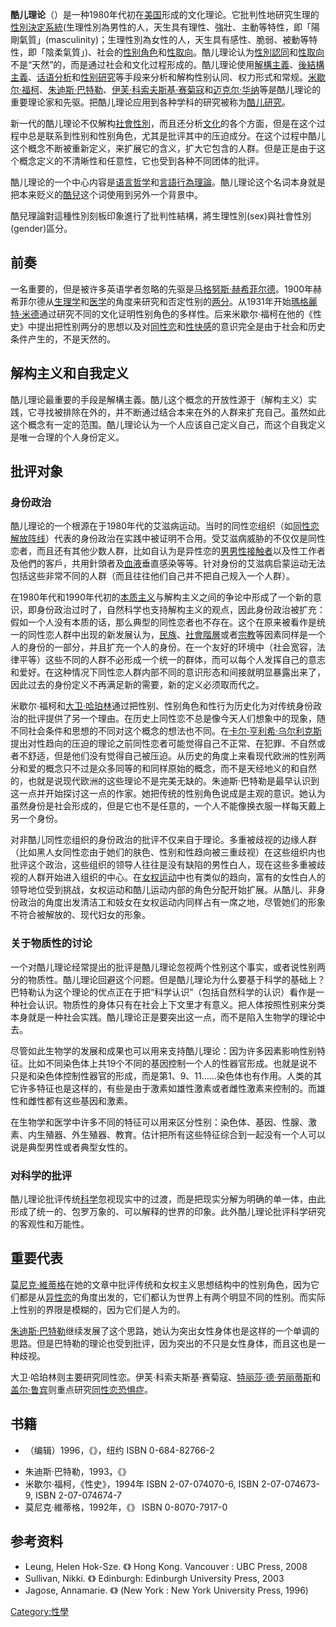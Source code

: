 {{LGBT sidebar}}
'''酷儿理论'''（{{lang-en|'''Queer theory'''}}）是一种1980年代初在[[美国|美国]]形成的文化理论。它批判性地研究生理的[[性別決定系統|性別決定系統]](生理性別為男性的人，天生具有理性、強壯、主動等特性，即「陽剛氣質」(masculinity)；生理性別為女性的人，天生具有感性、脆弱、被動等特性，即「陰柔氣質」)、社会的[[性别角色|性别角色]]和[[性取向|性取向]]。酷儿理论认为[[性別認同|性別認同]]和[[性取向|性取向]]不是“天然”的，而是通过社会和文化过程形成的。酷儿理论使用[[解構主義|解構主義]]、[[後結構主義|後結構主義]]、[[话语分析|话语分析]]和[[性别研究|性别研究]]等手段来分析和解构性别认同、权力形式和常规。[[米歇尔·福柯|米歇尔·福柯]]、[[朱迪斯·巴特勒|朱迪斯·巴特勒]]、[[伊芙·科索夫斯基·赛菊寇|伊芙·科索夫斯基·赛菊寇]]和[[迈克尔·华纳|迈克尔·华纳]]等是酷儿理论的重要理论家和先驱。把酷儿理论应用到各种学科的研究被称为[[酷儿研究|酷儿研究]]。

新一代的酷儿理论不仅解构[[性別_(文化)|社會性別]]，而且还分析[[文化|文化]]的各个方面，但是在这个过程中总是联系到性别和性别角色，尤其是批评其中的压迫成分。在这个过程中酷儿这个概念不断被重新定义，来扩展它的含义，扩大它包含的人群。但是正是由于这个概念定义的不清晰性和任意性，它也受到各种不同团体的批评。

酷儿理论的一个中心内容是[[语言哲学|语言哲学]]和[[言語行為理論|言語行為理論]]。酷儿理论这个名词本身就是把本来贬义的[[酷兒_(LGBT)|酷兒]]这个词使用到另外一个背景中。

酷兒理論對這種性別刻板印象進行了批判性結構，將生理性別(sex)與社會性別(gender)區分。

== 前奏 ==
一名重要的，但是被许多英语学者忽略的先驱是[[马格努斯·赫希菲尔德|马格努斯·赫希菲尔德]]。1900年赫希菲尔德从[[生理学|生理学]]和[[医学|医学]]的角度来研究和否定性别的[[二分法|两分]]。从1931年开始[[瑪格麗特·米德|瑪格麗特·米德]]通过研究不同的文化证明性别角色的多样性。后来米歇尔·福柯在他的《性史》中提出把性别两分的思想以及对[[同性恋|同性恋]]和[[性快感|性快感]]的意识完全是由于社会和历史条件产生的，不是天然的。

== 解构主义和自我定义 ==
酷儿理论最重要的手段是解構主義。酷儿这个概念的开放性源于（解构主义）实践，它寻找被排除在外的，并不断通过结合本来在外的人群来扩充自己。虽然如此这个概念有一定的范围。酷儿理论认为一个人应该自己定义自己，而这个自我定义是唯一合理的个人身份定义。

== 批评对象 ==
=== 身份政治 ===
酷儿理论的一个根源在于1980年代的艾滋病运动。当时的同性恋组织（如[[同性恋解放阵线|同性恋解放阵线]]）代表的身份政治在实践中被证明不合用。受艾滋病威胁的不仅仅是同性恋者，而且还有其他少数人群，比如自认为是异性恋的[[男男性接触者|男男性接触者]]以及性工作者及他們的客戶，共用針頭者及[[血液|血液]]垂直感染等等。针对身份的艾滋病启蒙运动无法包括这些非常不同的人群（而且往往他们自己并不把自己规入一个人群）。

在1980年代和1990年代初的[[本质主义|本质主义]]与解构主义之间的争论中形成了一个新的意识，即身份政治过时了，自然科学也支持解构主义的观点，因此身份政治被扩充：假如一个人没有本质的话，那么典型的同性恋者也不存在。这个在原来被看作是统一的同性恋人群中出现的新发展认为，[[族群_(人類社會)|民族]]、[[社會階層|社會階層]]或者[[宗教|宗教]]等因素同样是一个人的身份的一部分，并且扩充一个人的身份。在一个友好的环境中（社会宽容，法律平等）这些不同的人群不必形成一个统一的群体，而可以每个人发挥自己的意志和爱好。在这种情况下同性恋人群内部不同的意识形态和间接就明显暴露出来了，因此过去的身份定义不再满足新的需要，新的定义必须取而代之。

米歇尔·福柯和[[大卫·哈珀林|大卫·哈珀林]]通过把性别、性别角色和性行为历史化为对传统身份政治的批评提供了另一个理由。在历史上同性恋不总是像今天人们想象中的现象，随不同社会条件和思想的不同对这个概念的想法也不同。在[[卡尔·亨利希·乌尔利克斯|卡尔·亨利希·乌尔利克斯]]提出对性趋向的压迫的理论之前同性恋者可能觉得自己不正常、在犯罪、不自然或者不舒适，但是他们没有觉得自己被压迫。从历史的角度上来看现代欧洲的性别两分和爱的概念只不过是众多同等的和同样原始的概念，而不是天经地义的和自然的，也就是说现代欧洲的这些理论不是完美无缺的。朱迪斯·巴特勒是最早认识到这一点并开始探讨这一点的作家。她把传统的性别角色说成是主观的意识。她认为虽然身份是社会形成的，但是它也不是任意的，一个人不能像换衣服一样每天戴上另一个身份。

对非酷儿同性恋组织的身份政治的批评不仅来自于理论。多重被歧视的边缘人群（比如黑人女同性恋由于她们的肤色、性别和性趋向被三重歧视）在这些组织内也批评这个政治，这些组织的领导人往往是没有缺陷的男性白人，现在这些多重被歧视的人群开始进入组织的中心。在[[女权运动|女权运动]]中也有类似的趋向，富有的女性白人的领导地位受到挑战，女权运动和酷儿运动内部的角色分配开始扩展。从酷儿、非身份政治的角度出发清洁工和妓女在女权运动内同样占有一席之地，尽管她们的形象不符合被解放的、现代妇女的形象。

=== 关于物质性的讨论 ===
一个对酷儿理论经常提出的批评是酷儿理论忽视两个性别这个事实，或者说性别两分的物质性。酷儿理论回避这个问题。但是酷儿理论为什么要基于科学的基础上？巴特勒认为这个理论的优点正在于把“科学认识”（包括自然科学的认识）看作是一种社会认识。物质性的身体只有在社会上下文里才有意义。把人体按照性别来分类本身就是一种社会实践。酷儿理论正是要突出这一点，而不是陷入生物学的理论中去。

尽管如此生物学的发展和成果也可以用来支持酷儿理论：因为许多因素影响性别特征。比如不同染色体上共19个不同的基因控制一个人的性器官形成。也就是说不只是{{lang|en|X}}和{{lang|en|Y}}染色体控制性器官的形成，而是第1、9、11……染色体也有作用。人类的其它许多特征也是这样的，有些是由于激素如雄性激素或者雌性激素来控制的。而雄性和雌性都有这些基因和激素。

在生物学和医学中许多不同的特征可以用来区分性别：染色体、基因、性腺、激素、内生殖器、外生殖器、教育。估计把所有这些特征综合到一起没有一个人可以说是典型男性或者典型女性的。

=== 对科学的批评 ===
酷儿理论批评传统[[科学|科学]]忽视现实中的过渡，而是把现实分解为明确的单一体，由此形成了统一的、包罗万象的、可以解释的世界的印象。此外酷儿理论批评科学研究的客观性和万能性。

== 重要代表 ==
[[莫尼克·維蒂格|莫尼克·維蒂格]]在她的文章中批评传统和女权主义思想结构中的性别角色，因为它们都是从[[异性恋|异性恋]]的角度出发的，它们都认为世界上有两个明显不同的性别。而实际上性别的界限是模糊的，因为它们是人为的。

[[朱迪斯·巴特勒|朱迪斯·巴特勒]]继续发展了这个思路，她认为突出女性身体也是这样的一个单调的思路。但是巴特勒的理论也受到批评，因为突出的不只是女性身体，而且这也是一种歧视。

大卫·哈珀林则主要研究同性恋。伊芙·科索夫斯基·赛菊寇、[[特丽莎·德·劳丽蒂斯|特丽莎·德·劳丽蒂斯]]和[[盖尔·鲁宾|盖尔·鲁宾]]则重点研究[[同性恋恐惧症|同性恋恐惧症]]。

== 书籍 ==
* {{lang|en|Bruce Bawer}}（编辑）1996，《{{lang|en|Beyond Queer. Challenging Gay Left Orthodoxy}}》，纽约 ISBN 0-684-82766-2
* 朱迪斯·巴特勒，1993，《{{lang|en|Bodies That Matter: On the Discursive Limits of "Sex"}}》
* 米歇尔·福柯，《性史》，1994年 ISBN 2-07-074070-6, ISBN 2-07-074673-9, ISBN 2-07-074674-7
* 莫尼克·維蒂格，1992年，《{{lang|en|The straight mind and other essays}}》 ISBN 0-8070-7917-0

== 参考资料 ==
<references />
*Leung, Helen Hok-Sze. 《{{Undercurrents: queer culture and postcolonial}}》 Hong Kong. Vancouver : UBC Press, 2008
*Sullivan, Nikki. 《{{A critical introduction to queer theory}}》 Edinburgh: Edinburgh University Press, 2003
*Jagose, Annamarie. 《{{Queer theory: an introduction}}》  (New York : New York University Press, 1996)

{{LGBT}}
[[Category:性學|Category:性學]]
